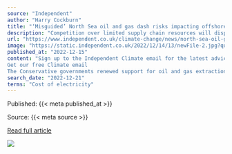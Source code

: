 ```yaml
---
source: "Independent"
author: "Harry Cockburn"
title: "‘Misguided’ North Sea oil and gas dash risks impacting offshore wind targets"
description: "Competition over limited supply chain resources will disproportionately affect renewables, experts warn"
url: "https://www.independent.co.uk/climate-change/news/north-sea-oil-gas-offshore-wind-energy-b2245067.html"
image: "https://static.independent.co.uk/2022/12/14/13/newFile-2.jpg?quality=75&width=1200&auto=webp"
published_at: "2022-12-15"
content: "Sign up to the Independent Climate email for the latest advice on saving the planet
Get our free Climate email
The Conservative governments renewed support for oil and gas extraction in the North S… [+3671 chars]"
search_date: "2022-12-21"
terms: "Cost of electricity"
---
```



Published: {{< meta published_at >}}


Source: {{< meta source >}}


[Read full article]({{< meta url >}})



![](`r rmarkdown::metadata$image[1]`)
